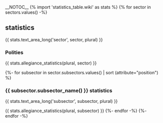 __NOTOC__
{% import 'statistics_table.wiki' as stats %}
{% for sector in sectors.values() -%}
== {{sector.name}} statistics ==
{{ stats.text_area_long('sector', sector, plural) }}

=== Polities ===
{{ stats.allegiance_statistics(plural, sector) }}

{%- for subsector in sector.subsectors.values() | sort (attribute="position") %}
=== {{ subsector.subsector_name() }} statistics ===
{{ stats.text_area_long('subsector', subsector, plural) }}

{{ stats.allegiance_statistics(plural, subsector) }}
{%- endfor -%}
{%- endfor -%}


